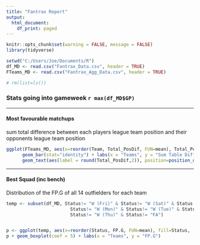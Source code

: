 ---
title: "Fantrax Report"
output:
  html_document:
    df_print: paged
---

```{r, echo = FALSE, message=FALSE}
knitr::opts_chunk$set(warning = FALSE, message = FALSE) 
library(tidyverse)

setwd("C:/Users/Joe/Documents/R")
df_MD <- read.csv("Fantrax_Data.csv", header = TRUE)
FTeams_MD <- read.csv("Fantrax_Agg_Data.csv", header = TRUE)

# rm(list=ls())
```

### Stats going into gameweek `r max(df_MD$GP)` 
***
#### Most favourable matchups
sum total difference between each players league team position and their opponents league team position

```{r, echo = FALSE, fig.height = 6, fig.width = 10}

ggplot(FTeams_MD, aes(x=reorder(Team, Total_PosDif, FUN=mean), Total_PosDif, fill=Team)) +
      geom_bar(stat="identity") + labs(x = "Teams", y = "Sum Table Difference") +
      geom_text(aes(label = round(Total_PosDif,2)), position=position_dodge(width=0.9), vjust=-0.25)
```

***

#### Best Squad (inc bench)
Distribution of the FP.G of all 14 outfielders for each team

```{r, echo = FALSE, fig.height = 6, fig.width = 10}

temp <- subset(df_MD, Status!= "W (Fri)" & Status!= "W (Sat)" & Status!= "W (Sun)" & 
                        Status!= "W (Mon)" & Status!= "W (Tue)" & Status!= "W (Wed)" &
                        Status!= "W (Thu)" & Status!= "FA")


p <- ggplot(temp, aes(x=reorder(Status, FP.G, FUN=mean), fill=Status,  y=FP.G))
p + geom_boxplot(coef = 5) + labs(x = "Teams", y = "FP.G")

```